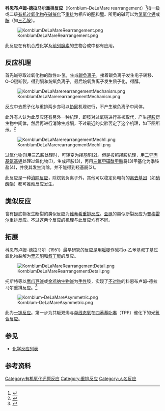 '''科恩布卢姆-德拉马尔重排反应'''（Kornblum–DeLaMare rearrangement）<ref>{{cite journal en|title=The base catalyzed decomposition of a dialkyl peroxide|author=Nathan Kornblum and Harold E. DeLaMare|journal=[[J._Am._Chem._Soc.|J. Am. Chem. Soc.]]|year=1951|volume=73|issue=2|pages=880–881|doi=10.1021/ja01146a542}}</ref>指一级或二级[[有机过氧化物|有机过氧化物]]在[[碱催化|碱催化]]下[[重排|重排]]为相应的[[酮|酮]]和[[醇|醇]]。所用的碱可以为[[氢氧化钾|氢氧化钾]]或[[胺|胺]]（如[[三乙胺|三乙胺]]）。

[[File:KornblumDeLaMareRearrangement.png|center]]

此反应在有机合成化学及[[前列腺素|前列腺素]]的生物合成中都有应用。

==反应机理==
首先碱夺取过氧化物的酸性α-氢，生成[[碳负离子|碳负离子]]，接着碳负离子发生电子转移、O–O键断裂，得到酮和烷氧负离子，最后烷氧负离子发生质子化，得醇。

[[File:KornblumDeLaMarerearrangementMechanism.png|center]]

反应中去质子化与重排两步亦可以[[协同|协同]]机理进行，不产生碳负离子中间体。

此外有人认为此反应还有另外一种机理，即胺对过氧链进行亲核取代，产生[[羟胺|羟胺]]衍生物中间体，然后再进行消除生成酮，不过最近的实验否定了这个机理，如下图所示。<ref>{{cite journal en|title=The mechanism of the tertiary amine catalysed isomerisation of endoperoxides to hydroxyketones: synthesis and chemistry of the intermediate postulated in the peroxide attack mechanism|author=David R. Kelly, Harjinder Bansal and J. J. Gwynfor Morgan|journal=Tetrahedron Letters|volume=43|issue=51|year=2002|pages=9331–9333|doi=10.1016/S0040-4039(02)02374-2}}</ref>

[[File:KornblumDeLaMarerearrangementMechII.png|center]]

过氧化物(1)用三乙胺处理时，可转变为羟基酮(2)。但是按照羟胺机理，用[[二异丙基氨基锂|二异丙基氨基锂]]处理过氧化物(1)，生成羟胺(3)，再用[[三氟甲磺酸甲酯|三氟甲磺酸甲酯]]将(3)甲基化为季铵盐(4)，并使其发生消除，并不能得到羟基酮(2)。

此反应是一种[[消除反应|消除反应]]，除烷氧负离子外，其他可以稳定负电荷的[[离去基团|离去基团]]（如[[硝酸酯|硝酸酯]]）都可推动反应发生。

==类似反应==
含有[[醚|醚]]底物发生断裂的类似反应为[[维蒂希重排反应|维蒂希重排反应]]。[[亚砜|亚砜]]的类似断裂反应为[[普梅雷尔重排反应|普梅雷尔重排反应]]。不过这两个反应的机理与此反应均有不同。

==拓展==
科恩布卢姆-德拉马尔（1951）最早研究的反应是用[[哌啶|哌啶]]作碱将α-乙苯基叔丁基过氧化物裂解为[[苯乙酮|苯乙酮]]和[[叔丁醇|叔丁醇]]的反应。

[[File:KornblumDeLaMareRearrangementDetail.png|center]]

托斯特等以[[鹰爪豆碱|鹰爪豆碱]]或[[金鸡纳生物碱|金鸡纳生物碱]]为[[手性|手性]]胺，实现了[[不对称合成|不对称]]的科恩布卢姆-德拉马尔重排反应。<ref>{{cite journal en|title=Enantioselective Synthesis of -Hydroxyenones by Chiral Base-Catalyzed Kornblum DeLaMare Rearrangement|author=Steven T. Staben, Xin Linghu, and F. Dean Toste|journal=[[J._Am._Chem._Soc.|J. Am. Chem. Soc.]]|year=2006|volume=128|issue=39|pages=12658–12659|doi=10.1021/ja065464x}}</ref>

[[File:Kornblum–DeLaMareAsymmetric.png|center]]

此为[[一锅反应|一锅反应]]。第一步为共轭双烯与[[单线态氧|单线态氧]]在[[四苯基卟啉|四苯基卟啉]]（TPP）催化下的光[[氧合反应|氧合反应]]。

==参见==
*[[化学反应列表|化学反应列表]]

==参考资料==
{{reflist}}

[[Category:有机氧化还原反应|Category:有机氧化还原反应]]
[[Category:重排反应|Category:重排反应]]
[[Category:人名反应|Category:人名反应]]